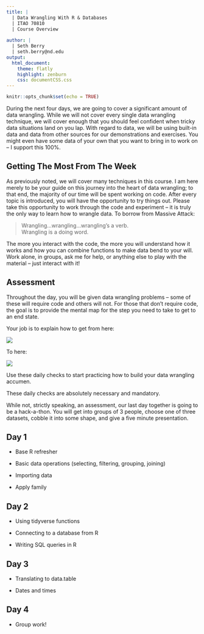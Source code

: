```yaml
---
title: | 
  | Data Wrangling With R & Databases
  | ITAO 70810
  | Course Overview
  
author: |
  | Seth Berry
  | seth.berry@nd.edu
output:
  html_document:
    theme: flatly
    highlight: zenburn
    css: documentCSS.css
---
```


```r
knitr::opts_chunk$set(echo = TRUE)
```

During the next four days, we are going to cover a significant amount of data wrangling. While we will not cover every single data wrangling technique, we will cover enough that you should feel confident when tricky data situations land on you lap. With regard to data, we will be using built-in data and data from other sources for our demonstrations and exercises. You might even have some data of your own that you want to bring in to work on -- I support this 100%.
 

## Getting The Most From The Week

As previously noted, we will cover many techniques in this course. I am here merely to be your guide on this journey into the heart of data wrangling; to that end, the majority of our time will be spent working on code. After every topic is introduced, you will have the opportunity to try things out. Please take this opportunity to work through the code and experiment -- it is truly the only way to learn how to wrangle data. To borrow from Massive Attack: 

> Wrangling...wrangling...wrangling's a verb.  
> Wrangling is a doing word.

The more you interact with the code, the more you will understand how it works and how you can combine functions to make data bend to your will. Work alone, in groups, ask me for help, or anything else to play with the material -- just interact with it!

## Assessment

Throughout the day, you will be given data wrangling problems -- some of these will require code and others will not. For those that don't require code, the goal is to provide the mental map for the step you need to take to get to an end state.

Your job is to explain how to get from here:

![](kryptPuzzle.jpg)


To here:

![](http://i.pinimg.com/736x/a8/56/17/a85617ee1a02495037456d753f15b80f--most-beautiful-puzzles.jpg)

Use these daily checks to start practicing how to build your data wrangling accumen.

These daily checks are absolutely necessary and mandatory.

While not, strictly speaking, an assessment, our last day together is going to be a hack-a-thon. You will get into groups of 3 people, choose one of three datasets, cobble it into some shape, and give a five minute presentation. 

## Day 1

- Base R refresher

- Basic data operations (selecting, filtering, grouping, joining)

- Importing data

- Apply family

## Day 2

- Using tidyverse functions

- Connecting to a database from R

- Writing SQL queries in R

## Day 3

- Translating to data.table

- Dates and times

## Day 4

- Group work!